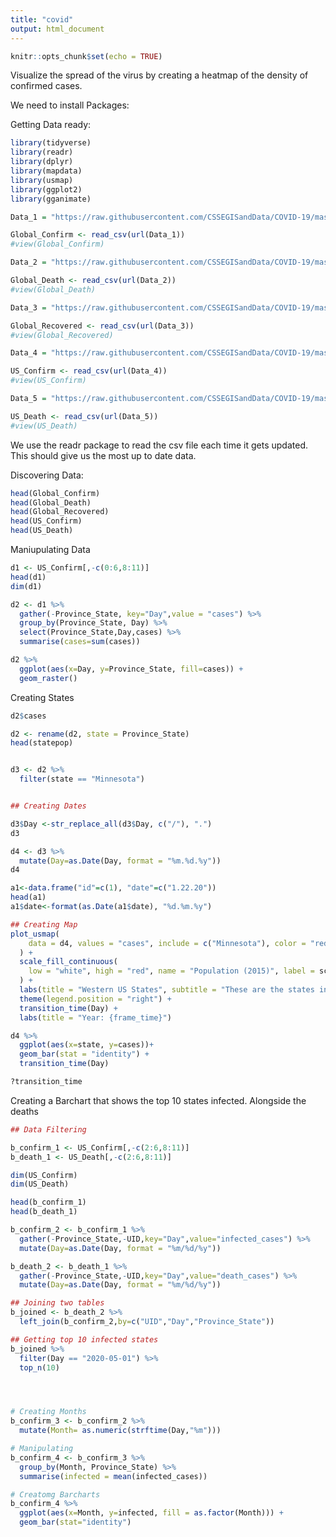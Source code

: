 ---
title: "covid"
output: html_document
---

```{r setup, include=FALSE}
knitr::opts_chunk$set(echo = TRUE)
```


Visualize the spread of the virus by creating
a heatmap of the density of confirmed cases.

We need to install Packages:

Getting Data ready:

```{r}
library(tidyverse)
library(readr)
library(dplyr)
library(mapdata)
library(usmap)
library(ggplot2)
library(gganimate)

Data_1 = "https://raw.githubusercontent.com/CSSEGISandData/COVID-19/master/csse_covid_19_data/csse_covid_19_time_series/time_series_covid19_confirmed_global.csv"

Global_Confirm <- read_csv(url(Data_1))
#view(Global_Confirm)

Data_2 = "https://raw.githubusercontent.com/CSSEGISandData/COVID-19/master/csse_covid_19_data/csse_covid_19_time_series/time_series_covid19_deaths_global.csv"

Global_Death <- read_csv(url(Data_2))
#view(Global_Death)

Data_3 = "https://raw.githubusercontent.com/CSSEGISandData/COVID-19/master/csse_covid_19_data/csse_covid_19_time_series/time_series_covid19_recovered_global.csv"

Global_Recovered <- read_csv(url(Data_3))
#view(Global_Recovered)

Data_4 = "https://raw.githubusercontent.com/CSSEGISandData/COVID-19/master/csse_covid_19_data/csse_covid_19_time_series/time_series_covid19_confirmed_US.csv"

US_Confirm <- read_csv(url(Data_4))
#view(US_Confirm)

Data_5 = "https://raw.githubusercontent.com/CSSEGISandData/COVID-19/master/csse_covid_19_data/csse_covid_19_time_series/time_series_covid19_deaths_US.csv"

US_Death <- read_csv(url(Data_5))
#view(US_Death)
```

We use the readr package to read the csv file each time it gets updated.
This should give us the most up to date data.

Discovering Data:
```{r}
head(Global_Confirm)
head(Global_Death)
head(Global_Recovered)
head(US_Confirm)
head(US_Death)
```

Maniupulating Data
```{r}
d1 <- US_Confirm[,-c(0:6,8:11)]
head(d1)
dim(d1)

d2 <- d1 %>% 
  gather(-Province_State, key="Day",value = "cases") %>% 
  group_by(Province_State, Day) %>% 
  select(Province_State,Day,cases) %>% 
  summarise(cases=sum(cases))

d2 %>% 
  ggplot(aes(x=Day, y=Province_State, fill=cases)) +
  geom_raster()

```

Creating States
```{r}
d2$cases

d2 <- rename(d2, state = Province_State)
head(statepop)


d3 <- d2 %>% 
  filter(state == "Minnesota")


## Creating Dates

d3$Day <-str_replace_all(d3$Day, c("/"), ".")
d3

d4 <- d3 %>% 
  mutate(Day=as.Date(Day, format = "%m.%d.%y"))
d4

a1<-data.frame("id"=c(1), "date"=c("1.22.20"))
head(a1)
a1$date<-format(as.Date(a1$date), "%d.%m.%y")

## Creating Map
plot_usmap(
    data = d4, values = "cases", include = c("Minnesota"), color = "red"
  ) + 
  scale_fill_continuous(
    low = "white", high = "red", name = "Population (2015)", label = scales::comma
  ) + 
  labs(title = "Western US States", subtitle = "These are the states in the Pacific Timezone.") +
  theme(legend.position = "right") +
  transition_time(Day) +
  labs(title = "Year: {frame_time}")

d4 %>% 
  ggplot(aes(x=state, y=cases))+
  geom_bar(stat = "identity") +
  transition_time(Day)

?transition_time

```

Creating a Barchart that shows the top 10 states infected. Alongside the deaths

```{r}
## Data Filtering

b_confirm_1 <- US_Confirm[,-c(2:6,8:11)]
b_death_1 <- US_Death[,-c(2:6,8:11)]

dim(US_Confirm)
dim(US_Death)

head(b_confirm_1)
head(b_death_1)

b_confirm_2 <- b_confirm_1 %>%
  gather(-Province_State,-UID,key="Day",value="infected_cases") %>% 
  mutate(Day=as.Date(Day, format = "%m/%d/%y")) 

b_death_2 <- b_death_1 %>%
  gather(-Province_State,-UID,key="Day",value="death_cases") %>% 
  mutate(Day=as.Date(Day, format = "%m/%d/%y"))

## Joining two tables
b_joined <- b_death_2 %>% 
  left_join(b_confirm_2,by=c("UID","Day","Province_State"))

## Getting top 10 infected states
b_joined %>% 
  filter(Day == "2020-05-01") %>% 
  top_n(10)




# Creating Months
b_confirm_3 <- b_confirm_2 %>%
  mutate(Month= as.numeric(strftime(Day,"%m")))

# Manipulating
b_confirm_4 <- b_confirm_3 %>% 
  group_by(Month, Province_State) %>% 
  summarise(infected = mean(infected_cases))

# Creatomg Barcharts
b_confirm_4 %>% 
  ggplot(aes(x=Month, y=infected, fill = as.factor(Month))) +
  geom_bar(stat="identity")

```


